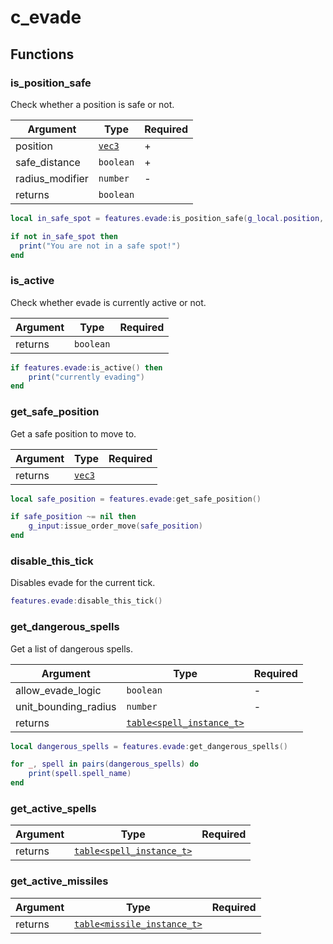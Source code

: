 # c_evade

## Functions

### is_position_safe

Check whether a position is safe or not.

| Argument        | Type                    | Required |
| --------------- | ----------------------- | -------- |
| position        | [`vec3`](/structs/vec3) | +        |
| safe_distance   | `boolean`               | +        |
| radius_modifier | `number`                | -        |
| returns         | `boolean`               |          |

```lua
local in_safe_spot = features.evade:is_position_safe(g_local.position, true)

if not in_safe_spot then
  print("You are not in a safe spot!")
end
```

### is_active

Check whether evade is currently active or not.

| Argument | Type      | Required |
| -------- | --------- | -------- |
| returns  | `boolean` |          |

```lua
if features.evade:is_active() then
    print("currently evading")
end
```

### get_safe_position

Get a safe position to move to.

| Argument | Type                    | Required |
| -------- | ----------------------- | -------- |
| returns  | [`vec3`](/structs/vec3) |          |

```lua
local safe_position = features.evade:get_safe_position()

if safe_position ~= nil then
    g_input:issue_order_move(safe_position)
end
```

### disable_this_tick

Disables evade for the current tick.

```lua
features.evade:disable_this_tick()
```

### get_dangerous_spells

Get a list of dangerous spells.

| Argument             | Type                                                   | Required |
| -------------------- | ------------------------------------------------------ | -------- |
| allow_evade_logic    | `boolean`                                              | -        |
| unit_bounding_radius | `number`                                               | -        |
| returns              | [`table<spell_instance_t>`](/structs/spell_instance_t) |          |

```lua
local dangerous_spells = features.evade:get_dangerous_spells()

for _, spell in pairs(dangerous_spells) do
    print(spell.spell_name)
end
```

### get_active_spells

| Argument | Type                                                   | Required |
| -------- | ------------------------------------------------------ | -------- |
| returns  | [`table<spell_instance_t>`](/structs/spell_instance_t) |          |

### get_active_missiles

| Argument | Type                                                       | Required |
| -------- | ---------------------------------------------------------- | -------- |
| returns  | [`table<missile_instance_t>`](/structs/missile_instance_t) |          |

